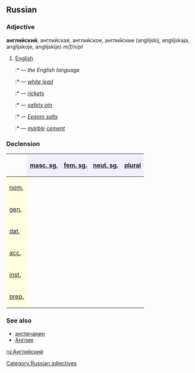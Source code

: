 ==Russian==
[[Category:Russian adjectives]]
===Adjective===
'''английский''', английская, английское, английские (anglíjskij, anglíjskaja, anglíjskoje, anglíjskije) ''m/f/n/pl''

#[[English]]
#:*{{RUchar|англи́йский [[язык|язы́к]]}} — ''the English language''
#:*{{RUchar|англи́йские [[белила|бели́ла]]}} — ''[[white lead]]''
#:*{{RUchar|англи́йская [[болезнь|боле́знь]]}} — ''[[rickets]]''
#:*{{RUchar|англи́йская [[булавка|була́вка]]}} — ''[[safety pin]]''
#:*{{RUchar|англи́йская [[соль]]}} — ''[[Epsom salts]]''
#:*{{RUchar|англи́йский [[цемент|цеме́нт]]}} — ''[[marble]] [[cement]]''

===Declension===
{| border="1" cellpadding="4" cellspacing="0"
!
! style="background-color: #EFEFFF" align="center"|[[masculine|masc. sg.]]
! style="background-color: #EFEFFF" align="center"|[[feminine|fem. sg.]]
! style="background-color: #EFEFFF" align="center"|[[neuter|neut. sg.]]
! style="background-color: #EFEFFF" align="center"|[[plural]]
|-
! style="background-color: #FFFFE0" align="left"|[[nominative case|nom.]]
| align="center"|{{RUchar|англи́йский}}
| align="center"|{{RUchar|англи́йская}}
| align="center"|{{RUchar|англи́йское}}
| align="center"|{{RUchar|англи́йские}}
|-
! style="background-color: #FFFFE0" align="left"|[[genitive case|gen.]]
| align="center"|{{RUchar|англи́йского}}
| align="center"|{{RUchar|англи́йской}}
| align="center"|{{RUchar|англи́йского}}
| align="center"|{{RUchar|англи́йских}}
|-
! style="background-color: #FFFFE0" align="left"|[[dative case|dat.]]
| align="center"|{{RUchar|англи́йскому}}
| align="center"|{{RUchar|англи́йской}}
| align="center"|{{RUchar|англи́йскому}}
| align="center"|{{RUchar|англи́йским}}
|-
! style="background-color: #FFFFE0" align="left"|[[accusative case|acc.]]
| align="center"|{{RUchar|англи́йский,</br>англи́йского}}
| align="center"|{{RUchar|англи́йскую}}
| align="center"|{{RUchar|англи́йское}}
| align="center"|{{RUchar|англи́йские,</br>англи́йских}}
|-
! style="background-color: #FFFFE0" align="left"|[[instrumental case|inst.]]
| align="center"|{{RUchar|англи́йским}}
| align="center"|{{RUchar|англи́йской,</br>англи́йскою}}
| align="center"|{{RUchar|англи́йским}}
| align="center"|{{RUchar|англи́йскими}}
|-
! style="background-color: #FFFFE0" align="left"|[[prepositional case|prep.]]
| align="center"|{{RUchar|об англи́йском}}
| align="center"|{{RUchar|об англи́йской}}
| align="center"|{{RUchar|об англи́йском}}
| align="center"|{{RUchar|об англи́йских}}
|}

===See also===
*[[англичанин]]
*[[Англия]]

[[ru:Английский]]